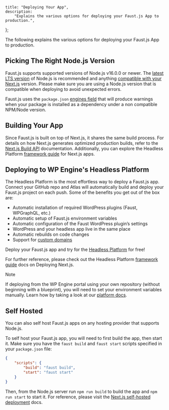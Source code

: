 	title: "Deploying Your App",
	description:
		"Explains the various options for deploying your Faust.js App to production.",
};

The following explains the various options for deploying your Faust.js App to production.

## Picking The Right Node.js Version

Faust.js supports supported versions of Node.js v16.0.0 or newer. The [latest LTS version](https://nodejs.org/en/about/previous-releases) of Node.js is recommended and anything [compatible with your Next.js](https://nextjs.org/docs/pages/getting-started/installation) version. Please make sure you are using a Node.js version that is compatible when deploying to avoid unexpected errors.

Faust.js uses the `package.json` [engines field](https://docs.npmjs.com/cli/v9/configuring-npm/package-json#engines) that will produce warnings when your package is installed as a dependency under a non compatible NPM/Node version.

## Building Your App

Since Faust.js is built on top of Next.js, it shares the same build process. For details on how Next.js generates optimized production builds, refer to the [Next.js Build API](https://nextjs.org/docs/pages/building-your-application/deploying#nextjs-build-api) documentation. Additionally, you can explore the Headless Platform [framework guide](https://developers.wpengine.com/docs/atlas/framework-guides/next-js/next/) for Next.js apps.

## Deploying to WP Engine's Headless Platform

The Headless Platform is the most effortless way to deploy a Faust.js app. Connect your GitHub repo and Atlas will automatically build and deploy your Faust.js project on each push. Some of the benefits you get out of the box are:

- Automatic installation of required WordPress plugins (Faust, WPGraphQL, etc.)
- Automatic setup of Faust.js environment variables
- Automatic configuration of the Faust WordPress plugin’s settings
- WordPress and your headless app live in the same place
- Automatic rebuilds on code changes
- Support for [custom domains](https://wpengine.com/support/add-domain-in-user-portal/)

Deploy your Faust.js app and try for the [Headless Platform](https://wpengine.com/headless-wordpress/#form) for free!

For further reference, please check out the Headless Platform [framework guide](https://developers.wpengine.com/docs/atlas/framework-guides/next-js/next/) docs on Deploying Next.js.

> [!NOTE]
> If deploying from the WP Engine portal using your own repository (without beginning with a blueprint), you will need to set your environment variables manually. Learn how by taking a look at our [platform docs](https://developers.wpengine.com/docs/atlas/getting-started/deploy-from-existing-repo/#set-environment-variables-optional).

## Self Hosted

You can also self host Faust.js apps on any hosting provider that supports Node.js.

To self host your Faust.js app, you will need to first build the app, then start it. Make sure you have the `faust build` and `faust start` scripts specified in your `package.json` file:

```json title="package.json"
{
	"scripts": {
		"build": "faust build",
		"start": "faust start"
	}
}
```

Then, from the Node.js server run `npm run build` to build the app and `npm run start` to start it.
For reference, please visit the [Next.js self-hosted deployment](https://nextjs.org/docs/pages/building-your-application/deploying#self-hosting) docs.
